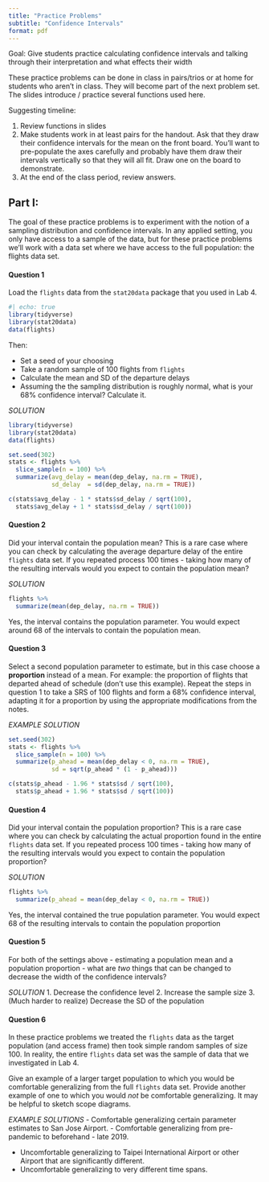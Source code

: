 ```yaml
---
title: "Practice Problems"
subtitle: "Confidence Intervals"
format: pdf
---
```


:::notes
Goal: Give students practice calculating confidence intervals and talking through their interpretation and what effects their width

These practice problems can be done in class in pairs/trios or at home for students who aren't in class. They will become part of the next problem set. The slides introduce / practice several functions used here.

Suggesting timeline:

1. Review functions in slides
2. Make students work in at least pairs for the handout. Ask that they draw their confidence intervals for the mean on the front board. You'll want to pre-populate the axes carefully and probably have them draw their intervals vertically so that they will all fit. Draw one on the board to demonstrate.
3. At the end of the class period, review answers.
:::

## Part I: 

The goal of these practice problems is to experiment with the notion of a sampling distribution and confidence intervals. In any applied setting, you only have access to a sample of the data, but for these practice problems we'll work with a data set where we have access to the full population: the flights data set.

#### Question 1

Load the `flights` data from the `stat20data` package that you used in Lab 4.

```r
#| echo: true
library(tidyverse)
library(stat20data)
data(flights)
```

Then:

- Set a seed of your choosing
- Take a random sample of 100 flights from `flights`
- Calculate the mean and SD of the departure delays
- Assuming the the sampling distribution is roughly normal, what is your 68% confidence interval? Calculate it.

*SOLUTION*

```r
library(tidyverse)
library(stat20data)
data(flights)

set.seed(302)
stats <- flights %>%
  slice_sample(n = 100) %>%
  summarize(avg_delay = mean(dep_delay, na.rm = TRUE),
            sd_delay  = sd(dep_delay, na.rm = TRUE))

c(stats$avg_delay - 1 * stats$sd_delay / sqrt(100), 
  stats$avg_delay + 1 * stats$sd_delay / sqrt(100))
```

#### Question 2

Did your interval contain the population mean? This is a rare case where you can check by calculating the average departure delay of the entire `flights` data set. If you repeated process 100 times - taking how many of the resulting intervals would you expect to contain the population mean?

*SOLUTION*

```r
flights %>%
  summarize(mean(dep_delay, na.rm = TRUE))
```

Yes, the interval contains the population parameter. You would expect around 68 of the intervals to contain the population mean.


#### Question 3

Select a second population parameter to estimate, but in this case choose a **proportion** instead of a mean. For example: the proportion of flights that departed ahead of schedule (don't use this example). Repeat the steps in question 1 to take a SRS of 100 flights and form a 68% confidence interval, adapting it for a proportion by using the appropriate modifications from the notes.

*EXAMPLE SOLUTION*

```r
set.seed(302)
stats <- flights %>%
  slice_sample(n = 100) %>%
  summarize(p_ahead = mean(dep_delay < 0, na.rm = TRUE),
            sd = sqrt(p_ahead * (1 - p_ahead)))

c(stats$p_ahead - 1.96 * stats$sd / sqrt(100), 
  stats$p_ahead + 1.96 * stats$sd / sqrt(100))
```


#### Question 4

Did your interval contain the population proportion? This is a rare case where you can check by calculating the actual proportion found in the entire `flights` data set. If you repeated process 100 times - taking how many of the resulting intervals would you expect to contain the population proportion?

*SOLUTION*

```r
flights %>%
  summarize(p_ahead = mean(dep_delay < 0, na.rm = TRUE))
```

Yes, the interval contained the true population parameter. You would expect 68 of the resulting intervals to contain the population proportion

#### Question 5

For both of the settings above - estimating a population mean and a population proportion - what are *two* things that can be changed to decrease the width of the confidence intervals?

*SOLUTION*
1. Decrease the confidence level
2. Increase the sample size
3. (Much harder to realize) Decrease the SD of the population

#### Question 6

In these practice problems we treated the `flights` data as the target population (and access frame) then took simple random samples of size 100. In reality, the entire `flights` data set was the sample of data that we investigated in Lab 4.

Give an example of a larger target population to which you would be comfortable generalizing from the full `flights` data set. Provide another example of one to which you would *not* be comfortable generalizing. It may be helpful to sketch scope diagrams.

*EXAMPLE SOLUTIONS*
- Comfortable generalizing certain parameter estimates to San Jose Airport.
- Comfortable generalizing from pre-pandemic to beforehand - late 2019.

- Uncomfortable generalizing to Taipei International Airport or other Airport that are significantly different.
- Uncomfortable generalizing to very different time spans.